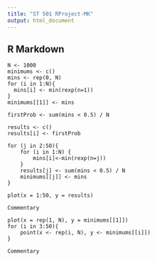 ```yaml
---
title: "ST 501 RProject-MK"
output: html_document
---
```


## R Markdown



```{#2}
N <- 1000
minimums <- c()
mins <- rep(0, N)
for (i in 1:N){
  mins[i] <- min(rexp(n=1))
}
minimums[[1]] <- mins
```

```{#3}
firstProb <- sum(mins < 0.5) / N
```

```{#4}
results <- c()
results[i] <- firstProb

for (j in 2:50){
    for (i in 1:N) {
        mins[i]<-min(rexp(n=j))
    }
    results[j] <- sum(mins < 0.5) / N
    minimums[[j]] <- mins
}
```

```{#5}
plot(x = 1:50, y = results)
```

```{#6}
Commentary
```

```{#7}
plot(x = rep(1, N), y = minimums[[1]])
for (i in 3:50){
    point(x <- rep(i, N), y <- minimums[[i]])
}
```

```{#8}
Commentary
```
